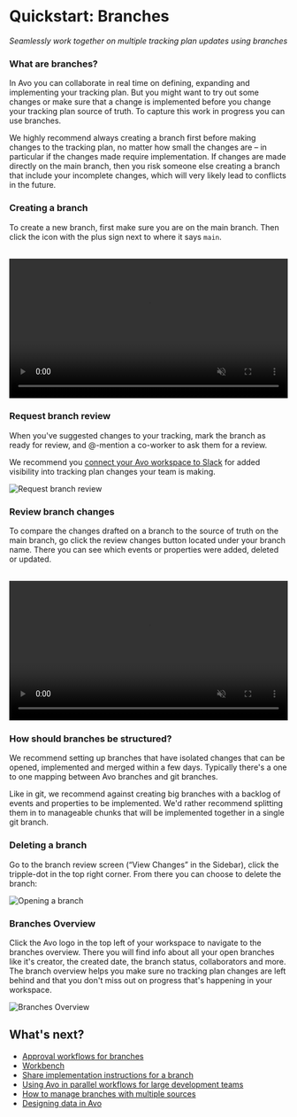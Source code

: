 # Quickstart: Branches

_Seamlessly work together on multiple tracking plan updates using branches_

### What are branches?

In Avo you can collaborate in real time on defining, expanding and implementing your tracking plan. But you might want to try out some changes or make sure that a change is implemented before you change your tracking plan source of truth. To capture this work in progress you can use branches.

We highly recommend always creating a branch first before making changes to the tracking plan, no matter how small the changes are – in particular if the changes made require implementation. If changes are made directly on the main branch, then you risk someone else creating a branch that include your incomplete changes, which will very likely lead to conflicts in the future.

### Creating a branch

To create a new branch, first make sure you are on the main branch. Then click the icon with the plus sign next to where it says `main`.

<br />
<center>
 <video
   controls
   loop
   muted
   width="100%"
   autoPlay
   src="/docs/images/best-practices/day-to-day-workflow/open-branch.mp4"
   alt="Opening a branch"
 />
</center>


### Request branch review

When you've suggested changes to your tracking, mark the branch as ready for review, and @-mention a co-worker to ask them for a review.

We recommend you [connect your Avo workspace to Slack](/workspace/integrations#enable-slack-notifications-in-your-avo-workspace) for added visibility into tracking plan changes your team is making.

![Request branch review](/images/request_branch_review.png)

### Review branch changes

To compare the changes drafted on a branch to the source of truth on the main branch, go click the review changes button located under your branch name. There you can see which events or properties were added, deleted or updated.

<br />
<center>
 <video
   controls
   loop
   muted
   width="100%"
   autoPlay
   src="/docs/images/workspace/tracking-plan/review_branch.mp4"
   alt="Revewing a branch"
 />
</center>


### How should branches be structured?

We recommend setting up branches that have isolated changes that can be opened, implemented and merged within a few days. Typically there's a one to one mapping between Avo branches and git branches.

Like in git, we recommend against creating big branches with a backlog of events and properties to be implemented. We'd rather recommend splitting them in to manageable chunks that will be implemented together in a single git branch.

### Deleting a branch

Go to the branch review screen (“View Changes” in the Sidebar), click the tripple-dot in the top right corner. From there you can choose to delete the branch:

![Opening a branch](/images/delete-branch.png)

### Branches Overview

Click the Avo logo in the top left of your workspace to navigate to the branches overview. There you will find info about all your open branches like it's creator, the created date, the branch status, collaborators and more. The branch overview helps you make sure no tracking plan changes are left behind and that you don't miss out on progress that's happening in your workspace.

![Branches Overview](/images/branches-overview.png)

## What's next?

- [Approval workflows for branches](/workspace/approval-workflows)
- [Workbench](/workspace/tracking-plan/workbench)
- [Share implementation instructions for a branch](/workspace/code-changes)
- [Using Avo in parallel workflows for large development teams](/implementation/avo-and-git)
- [How to manage branches with multiple sources](/data-design/multiple-sources-on-avo-branches)
- [Designing data in Avo](/data-design/start-data-design)
